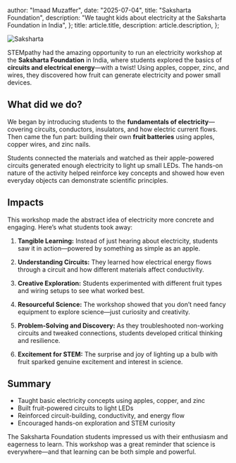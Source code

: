   author: "Imaad Muzaffer",
  date: "2025-07-04",
  title: "Saksharta Foundation",
  description:
    "We taught kids about electricity at the Saksharta Foundation in India",
};
  title: article.title,
  description: article.description,
};


![Saksharta](/assets/saksharta.png)

STEMpathy had the amazing opportunity to run an electricity workshop at the **Saksharta Foundation** in India, where students explored the basics of **circuits and electrical energy**—with a twist! Using apples, copper, zinc, and wires, they discovered how fruit can generate electricity and power small devices.

## What did we do?

We began by introducing students to the **fundamentals of electricity**—covering circuits, conductors, insulators, and how electric current flows. Then came the fun part: building their own **fruit batteries** using apples, copper wires, and zinc nails.

Students connected the materials and watched as their apple-powered circuits generated enough electricity to light up small LEDs. The hands-on nature of the activity helped reinforce key concepts and showed how even everyday objects can demonstrate scientific principles.

## Impacts

This workshop made the abstract idea of electricity more concrete and engaging. Here’s what students took away:

1. **Tangible Learning:** Instead of just hearing about electricity, students saw it in action—powered by something as simple as an apple.

2. **Understanding Circuits:** They learned how electrical energy flows through a circuit and how different materials affect conductivity.

3. **Creative Exploration:** Students experimented with different fruit types and wiring setups to see what worked best.

4. **Resourceful Science:** The workshop showed that you don’t need fancy equipment to explore science—just curiosity and creativity.

5. **Problem-Solving and Discovery:** As they troubleshooted non-working circuits and tweaked connections, students developed critical thinking and resilience.

6. **Excitement for STEM:** The surprise and joy of lighting up a bulb with fruit sparked genuine excitement and interest in science.

## Summary

* Taught basic electricity concepts using apples, copper, and zinc
* Built fruit-powered circuits to light LEDs
* Reinforced circuit-building, conductivity, and energy flow
* Encouraged hands-on exploration and STEM curiosity

The Saksharta Foundation students impressed us with their enthusiasm and eagerness to learn. This workshop was a great reminder that science is everywhere—and that learning can be both simple and powerful.

